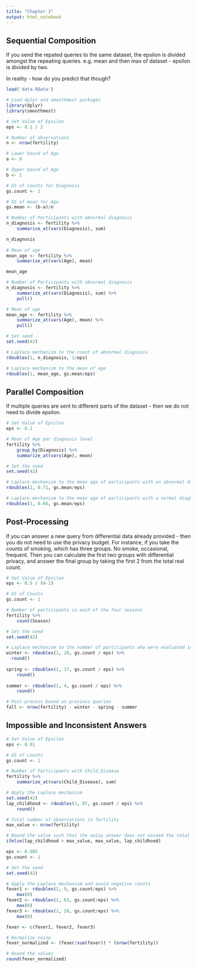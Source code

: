 ```yaml
---
title: "Chapter 3"
output: html_notebook
---
```


## Sequential Composition
If you send the repated queries to the same dataset, the epsilon is divided amongst the repeating queries. e.g. mean and then max of dataset - epsilon is divided by two.

In reality - how do you predict that though?

```r
load('data.RData')
```

```r
# Load dplyr and smoothmest packages
library(dplyr)
library(smoothmest)

# Set Value of Epsilon
eps <- 0.1 / 2
```

```r
# Number of observations
n <- nrow(fertility)

# Lower bound of Age
a <- 0

# Upper bound of Age
b <- 1

# GS of counts for Diagnosis
gs.count <- 1

# GS of mean for Age
gs.mean <- (b-a)/n
```

```r
# Number of Participants with abnormal diagnosis
n_diagnosis <- fertility %>%
    summarise_at(vars(Diagnosis), sum)

n_diagnosis
	
# Mean of age
mean_age <- fertility %>%
    summarise_at(vars(Age), mean)

mean_age
```

```r
# Number of Participants with abnormal diagnosis
n_diagnosis <- fertility %>%
	summarize_at(vars(Diagnosis), sum) %>%
    pull()

# Mean of age
mean_age <- fertility %>%
	summarize_at(vars(Age), mean) %>%
    pull()

# Set seed
set.seed(42)

# Laplace mechanism to the count of abnormal diagnosis
rdoublex(1, n_diagnosis, 1/eps)

# Laplace mechanism to the mean of age
rdoublex(1, mean_age, gs.mean/eps)
```

## Parallel Composition
If multiple queries are sent to different parts of the dataset - then we do not need to divide epsilon. 

```r
# Set Value of Epsilon
eps <- 0.1

# Mean of Age per diagnosis level 
fertility %>%
    group_by(Diagnosis) %>%
    summarize_at(vars(Age), mean)
```

```r
# Set the seed
set.seed(42)

# Laplace mechanism to the mean age of participants with an abnormal diagnoisis
rdoublex(1, 0.71, gs.mean/eps)

# Laplace mechanism to the mean age of participants with a normal diagnoisis
rdoublex(1, 0.66, gs.mean/eps)
```

## Post-Processing
If you can answer a new query from differential data already provided - then you do not need to use the privacy budget. For instance, if you take the counts of smoking, which has three groups. No smoke, occasional, frequent. Then you can calculate the first two groups with differential privacy, and answer the final group by taking the first 2 from the total real count.

```r
# Set Value of Epsilon
eps <- 0.5 / (4-1)

# GS of Counts
gs.count <- 1

# Number of participants in each of the four seasons
fertility %>%
	count(Season)
```

```r
# Set the seed
set.seed(42)

# Laplace mechanism to the number of participants who were evaluated in the winter, spring, and summer
winter <- rdoublex(1, 28, gs.count / eps) %>%
  round()
	
spring <- rdoublex(1, 37, gs.count / eps) %>%
	round()
	
summer <- rdoublex(1, 4, gs.count / eps) %>%
	round()

# Post-process based on previous queries
fall <- nrow(fertility) - winter - spring - summer
```

## Impossible and Inconsistent Answers

```r
# Set Value of Epsilon
eps <- 0.01

# GS of counts
gs.count <- 1

# Number of Participants with Child_Disease
fertility %>%
	summarize_at(vars(Child_Disease), sum)
```

```r
# Apply the Laplace mechanism
set.seed(42)	
lap_childhood <- rdoublex(1, 87, gs.count / eps) %>%
	round()

# Total number of observations in fertility
max_value <- nrow(fertility)

# Bound the value such that the noisy answer does not exceed the total number of observations
ifelse(lap_childhood > max_value, max_value, lap_childhood)
```

```r
eps <- 0.005
gs.count <- 1

# Set the seed
set.seed(42)

# Apply the Laplace mechanism and avoid negative counts
fever1 <- rdoublex(1, 9, gs.count/eps) %>%
	max(0)
fever2 <- rdoublex(1, 63, gs.count/eps) %>%
	max(0)
fever3 <- rdoublex(1, 28, gs.count/eps) %>%
	max(0)
```

```r
fever <- c(fever1, fever2, fever3)

# Normalize noise 
fever_normalized <- (fever/sum(fever)) * (nrow(fertility))

# Round the values
round(fever_normalized)
```


